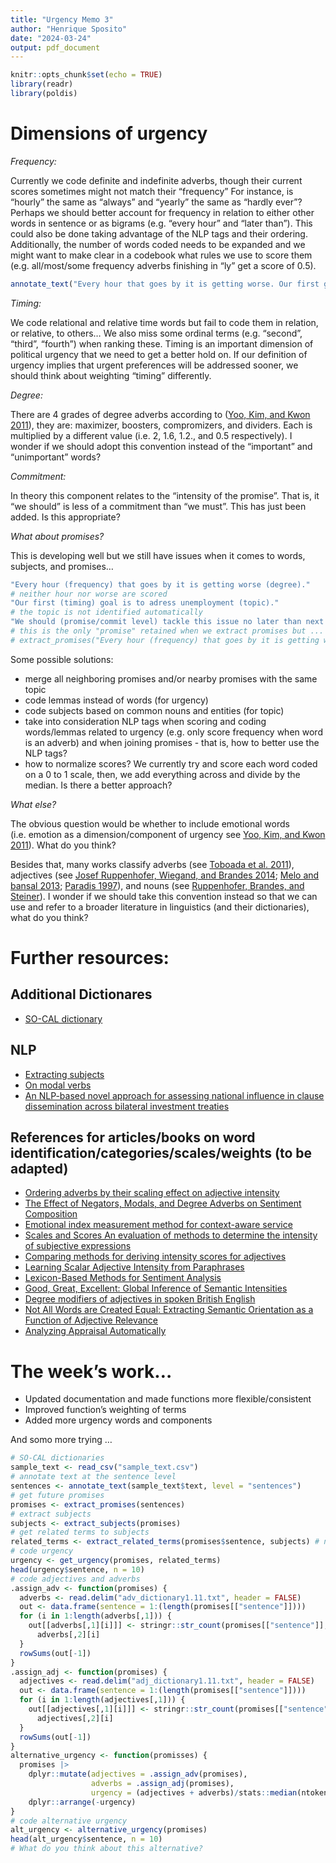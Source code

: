 ```yaml
---
title: "Urgency Memo 3"
author: "Henrique Sposito"
date: "2024-03-24"
output: pdf_document
---
```


```r
knitr::opts_chunk$set(echo = TRUE)
library(readr)
library(poldis)
```

# Dimensions of urgency

*Frequency:*

Currently we code definite and indefinite adverbs, though their current scores sometimes might not match their "frequency" For instance, is "hourly" the same as "always" and "yearly" the same as "hardly ever"? Perhaps we should better account for frequency in relation to either other words in sentence or as bigrams (e.g. "every hour" and "later than"). This could also be done taking advantage of the NLP tags and their ordering. Additionally, the number of words coded needs to be expanded and we might want to make clear in a codebook what rules we use to score them (e.g. all/most/some frequency adverbs finishing in "ly" get a score of 0.5). 

```r
annotate_text("Every hour that goes by it is getting worse. Our first goal is to adress unemployment. We should tackle this issue no later than next year.")
```

*Timing:*

We code relational and relative time words but fail to code them in relation, or relative, to others... We also miss some ordinal terms (e.g. "second", "third", "fourth") when ranking these. Timing is an important dimension of political urgency that we need to get a better hold on. If our definition of urgency implies that urgent preferences will be addressed sooner, we should think about weighting "timing" differently.

*Degree:*

There are 4 grades of degree adverbs according to ([Yoo, Kim, and Kwon 2011](https://www.sciencedirect.com/science/article/pii/S0957417410006627)), they are: maximizer, boosters, compromizers, and dividers. Each is multiplied by a different value (i.e. 2, 1.6, 1.2., and 0.5 respectively). I wonder if we should adopt this convention instead of the "important" and "unimportant" words?

*Commitment:*

In theory this component relates to the "intensity of the promise". That is, it "we should" is less of a commitment than "we must". This has just been added. Is this appropriate?

*What about promises?*

This is developing well but we still have issues when it comes to words, subjects, and promises... 

```r
"Every hour (frequency) that goes by it is getting worse (degree)."
# neither hour nor worse are scored
"Our first (timing) goal is to adress unemployment (topic)."
# the topic is not identified automatically
"We should (promise/commit level) tackle this issue no later than next year (timing)."
# this is the only "promise" retained when we extract promises but ...
# extract_promises("Every hour (frequency) that goes by it is getting worse (degree). Our first (timing) goal is to adress unemployment (topic). We should (promise/commit level) tackle this issue no later than next year (timing).")
```

Some possible solutions:

- merge all neighboring promises and/or nearby promises with the same topic
- code lemmas instead of words (for urgency)
- code subjects based on common nouns and entities (for topic)
- take into consideration NLP tags when scoring and coding words/lemmas related to urgency (e.g. only score frequency when word is an adverb) and when joining promises - that is, how to better use the NLP tags?
- how to normalize scores? We currently try and score each word coded on a 0 to 1 scale, then, we add everything across and divide by the median. Is there a better approach?

*What else?*

The obvious question would be whether to include emotional words (i.e. emotion as a dimension/component of urgency see [Yoo, Kim, and Kwon 2011](https://www.sciencedirect.com/science/article/pii/S0957417410006627)). What do you think?

Besides that, many works classify adverbs (see [Toboada et al. 2011](https://watermark.silverchair.com/coli_a_00049.pdf?token=AQECAHi208BE49Ooan9kkhW_Ercy7Dm3ZL_9Cf3qfKAc485ysgAAAzcwggMzBgkqhkiG9w0BBwagggMkMIIDIAIBADCCAxkGCSqGSIb3DQEHATAeBglghkgBZQMEAS4wEQQMhEkCRBlZxTHGBKJnAgEQgIIC6mtBuA0BzNdRmuG1RyGQi9krBrNZ7ae_oQ8__uHQVeG8ux9eiyT0gVR_URENzkzAiBHiZG6nITGepBYQTYCEgyYAx-Xy8nfg9G23fuBfBemDNsYO8FuEAOkAH5gSUulDVM6cPWdIH41v7VdSSBeoTzv_odLEX0P0pM_q5VJE5n8CwjwULopYDt0odWllW-8zyHVg8k83IlgsucYkt8CVhx-OqS7fz1YErn5eqEZ_uKTn-63wH3sXpLqeXf88t02oBxsKuvSumNVLirPueJpZ5OHwRwDYlDsfpF0fK3nOB3HXi2alQGXs7sd-I0bs2RJj5S7BsD6aNsTHoikRHjPaVDWWkFv2Y4VfYJ8xjWCciX2DXBxfegOuIjyZVDFxby1sv7xZuzdrVUzz7a2b28vwhLfOmACM0p8ZbM0JbatFP9pHPXsgEK0JAD5Q5Fo54Q378B5jT5rlw3x7LGbM8ax3T92EWPyfDMqLuPsFLmKmeFIJzQULXWo2O9rrnpIyZDIjoNi3pgBr4mSl46rfhHMXre6Effd_jswSCAL0SjUPY_wGyr1BQ07HcTHc4dcF8ekMz3yOLn920lCBEHBq1vRzxQVPg1LkrSkuUYMbl9l_deuvPJVNm35FSXVMpSMkKqZhxR2FFMSerUzh2zMXo16Em4bWTqbgArIXVkyhL2x0OCgd2a2aDEYfBG2oPBHtX42INjH5LPiksDbeoN9zIaz_oywficbMXQk3Sc8a_jmkYC9zcStMerqmRp_cSz6rr-RFXp_qRQaMn9hB-laYiruekSxTykPjFTsrRRG6hHO6yF-WlY4qSJ7OEnGDD4DLZ6i2STnYQLlzfr2Z7-UjyxRKvugINwqw3cL7_Ti6cFoNyo_rcq0hOhZhsGQLmyKFzCtXdZANuaBSauJdDamERB6qDfH_Ac5Es2y9vaNF9DkTrlXNltBsbXRJoIIoRnN8eA8xcF6yZZLgXWDE9H_lQWI_YI-U52x4Z4N4se8J)), adjectives (see [Josef Ruppenhofer, Wiegand, and Brandes 2014](https://api.deutsche-digitale-bibliothek.de/binary/a33c7963-986b-4429-8320-917d89ae8b43.pdf); [Melo and bansal 2013](https://aclanthology.org/Q13-1023.pdf); [Paradis 1997](https://lucris.lub.lu.se/ws/portalfiles/portal/4923802/1590143.pdf)), and nouns (see [Ruppenhofer, Brandes, and Steiner](https://ids-pub.bsz-bw.de/frontdoor/deliver/index/docId/5206/file/Ruppenhofer_Brandes_Steiner_Scales_and_Scores_An_evaluation_of_methods_to_determine_the_intensity_of_subjective_expressions_2015.pdf)). I wonder if we should take this convention instead so that we can use and refer to a broader literature in linguistics (and their dictionaries), what do you think?

# Further resources:

## Additional Dictionares

- [SO-CAL dictionary](https://github.com/sfu-discourse-lab/SO-CAL/tree/master/Resources/dictionaries/English)

## NLP

- [Extracting subjects](https://suttipong-kull.medium.com/how-to-extract-subject-verb-and-object-by-nlp-4149323a7d7d)
- [On modal verbs](https://stackoverflow.com/questions/46303537/how-to-find-the-future-tense-of-a-word-using-stanford-nlp)
- [An NLP-based novel approach for assessing national influence in clause dissemination across bilateral investment treaties](https://journals.plos.org/plosone/article?id=10.1371/journal.pone.0298380)

## References for articles/books on word identification/categories/scales/weights (to be adapted)

- [Ordering adverbs by their scaling effect on adjective intensity](https://aclanthology.org/R15-1071.pdf)
- [The Effect of Negators, Modals, and Degree Adverbs on Sentiment Composition](https://arxiv.org/pdf/1712.01794.pdf)
- [Emotional index measurement method for context-aware service](https://www.sciencedirect.com/science/article/pii/S0957417410006627)
- [Scales and Scores An evaluation of methods to determine the intensity of subjective expressions](https://ids-pub.bsz-bw.de/frontdoor/deliver/index/docId/5206/file/Ruppenhofer_Brandes_Steiner_Scales_and_Scores_An_evaluation_of_methods_to_determine_the_intensity_of_subjective_expressions_2015.pdf)
- [Comparing methods for deriving intensity scores for adjectives](https://api.deutsche-digitale-bibliothek.de/binary/a33c7963-986b-4429-8320-917d89ae8b43.pdf)
- [Learning Scalar Adjective Intensity from Paraphrases](https://www.cis.upenn.edu/~ccb/publications/learning-scalar-adjective-intensity-from-paraphrases.pdf)
- [Lexicon-Based Methods for Sentiment Analysis](https://watermark.silverchair.com/coli_a_00049.pdf?token=AQECAHi208BE49Ooan9kkhW_Ercy7Dm3ZL_9Cf3qfKAc485ysgAAAzcwggMzBgkqhkiG9w0BBwagggMkMIIDIAIBADCCAxkGCSqGSIb3DQEHATAeBglghkgBZQMEAS4wEQQMhEkCRBlZxTHGBKJnAgEQgIIC6mtBuA0BzNdRmuG1RyGQi9krBrNZ7ae_oQ8__uHQVeG8ux9eiyT0gVR_URENzkzAiBHiZG6nITGepBYQTYCEgyYAx-Xy8nfg9G23fuBfBemDNsYO8FuEAOkAH5gSUulDVM6cPWdIH41v7VdSSBeoTzv_odLEX0P0pM_q5VJE5n8CwjwULopYDt0odWllW-8zyHVg8k83IlgsucYkt8CVhx-OqS7fz1YErn5eqEZ_uKTn-63wH3sXpLqeXf88t02oBxsKuvSumNVLirPueJpZ5OHwRwDYlDsfpF0fK3nOB3HXi2alQGXs7sd-I0bs2RJj5S7BsD6aNsTHoikRHjPaVDWWkFv2Y4VfYJ8xjWCciX2DXBxfegOuIjyZVDFxby1sv7xZuzdrVUzz7a2b28vwhLfOmACM0p8ZbM0JbatFP9pHPXsgEK0JAD5Q5Fo54Q378B5jT5rlw3x7LGbM8ax3T92EWPyfDMqLuPsFLmKmeFIJzQULXWo2O9rrnpIyZDIjoNi3pgBr4mSl46rfhHMXre6Effd_jswSCAL0SjUPY_wGyr1BQ07HcTHc4dcF8ekMz3yOLn920lCBEHBq1vRzxQVPg1LkrSkuUYMbl9l_deuvPJVNm35FSXVMpSMkKqZhxR2FFMSerUzh2zMXo16Em4bWTqbgArIXVkyhL2x0OCgd2a2aDEYfBG2oPBHtX42INjH5LPiksDbeoN9zIaz_oywficbMXQk3Sc8a_jmkYC9zcStMerqmRp_cSz6rr-RFXp_qRQaMn9hB-laYiruekSxTykPjFTsrRRG6hHO6yF-WlY4qSJ7OEnGDD4DLZ6i2STnYQLlzfr2Z7-UjyxRKvugINwqw3cL7_Ti6cFoNyo_rcq0hOhZhsGQLmyKFzCtXdZANuaBSauJdDamERB6qDfH_Ac5Es2y9vaNF9DkTrlXNltBsbXRJoIIoRnN8eA8xcF6yZZLgXWDE9H_lQWI_YI-U52x4Z4N4se8J)
- [Good, Great, Excellent: Global Inference of Semantic Intensities](https://aclanthology.org/Q13-1023.pdf)
- [Degree modifiers of adjectives in spoken British English](https://lucris.lub.lu.se/ws/portalfiles/portal/4923802/1590143.pdf)
- [Not All Words are Created Equal: Extracting Semantic Orientation as a Function of Adjective Relevance](https://www.sfu.ca/~mtaboada/docs/publications/Voll_Taboada_AusAI.pdf)
- [Analyzing Appraisal Automatically](https://www.sfu.ca/~mtaboada/docs/publications/TaboadaGrieveAppraisal.pdf)

# The week's work...

- Updated documentation and made functions more flexible/consistent
- Improved function's weighting of terms
- Added more urgency words and components

And somo more trying ...

```r
# SO-CAL dictionaries
sample_text <- read_csv("sample_text.csv")
# annotate text at the sentence level
sentences <- annotate_text(sample_text$text, level = "sentences")
# get future promises
promises <- extract_promises(sentences)
# extract subjects
subjects <- extract_subjects(promises)
# get related terms to subjects
related_terms <- extract_related_terms(promises$sentence, subjects) # needs updating
# code urgency
urgency <- get_urgency(promises, related_terms)
head(urgency$sentence, n = 10)
# code adjectives and adverbs
.assign_adv <- function(promises) {
  adverbs <- read.delim("adv_dictionary1.11.txt", header = FALSE)
  out <- data.frame(sentence = 1:(length(promises[["sentence"]])))
  for (i in 1:length(adverbs[,1])) {
    out[[adverbs[,1][i]]] <- stringr::str_count(promises[["sentence"]], adverbs[,1][i])*
      adverbs[,2][i]
  }
  rowSums(out[-1])
}
.assign_adj <- function(promises) {
  adjectives <- read.delim("adj_dictionary1.11.txt", header = FALSE)
  out <- data.frame(sentence = 1:(length(promises[["sentence"]])))
  for (i in 1:length(adjectives[,1])) {
    out[[adjectives[,1][i]]] <- stringr::str_count(promises[["sentence"]], adjectives[,1][i])*
      adjectives[,2][i]
  }
  rowSums(out[-1])
}
alternative_urgency <- function(promisses) {
  promises |>
    dplyr::mutate(adjectives = .assign_adv(promises),
                  adverbs = .assign_adj(promises),
                  urgency = (adjectives + adverbs)/stats::median(ntoken)) |>
    dplyr::arrange(-urgency)
}
# code alternative urgency
alt_urgency <- alternative_urgency(promises)
head(alt_urgency$sentence, n = 10)
# What do you think about this alternative?
```
